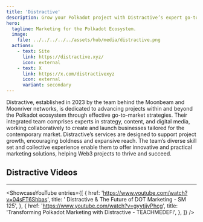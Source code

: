 ```yaml
---
title: 'Distractive'
description: Grow your Polkadot project with Distractive’s expert go-to-market strategies. Trusted team behind Moonbeam and Moonriver.
hero:
  tagline: Marketing for the Polkadot Ecosystem.
  image: 
    file: ../../../../../assets/hub/media/distractive.png
  actions:
    - text: Site
      link: https://distractive.xyz/
      icon: external
    - text: X
      link: https://x.com/distractivexyz
      icon: external
      variant: secondary
---
```



Distractive, established in 2023 by the team behind the Moonbeam and Moonriver networks, is dedicated to advancing projects within and beyond the Polkadot ecosystem through effective go-to-market strategies. Their integrated team comprises experts in strategy, content, and digital media, working collaboratively to create and launch businesses tailored for the contemporary market. Distractive’s services are designed to support project growth, encouraging boldness and expansive reach. The team’s diverse skill set and collective experience enable them to offer innovative and practical marketing solutions, helping Web3 projects to thrive and succeed.

## Distractive Videos
----------------
<ShowcaseYouTube
  entries={[
          {
      href: 'https://www.youtube.com/watch?v=04sFT6Shbas',
      title: ' Distractive & The Future of DOT Marketing - SM 125',
     },
      {
      href: 'https://www.youtube.com/watch?v=gyytjjvPhcg',
      title: 'Transforming Polkadot Marketing with Distractive - TEACHMEDEFI',
    },
  ]}
/>
